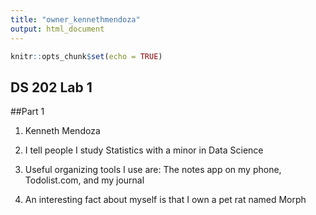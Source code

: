 ```yaml
---
title: "owner_kennethmendoza"
output: html_document
---
```


```r
knitr::opts_chunk$set(echo = TRUE)
```

## DS 202 Lab 1

##Part 1

1. Kenneth Mendoza

2. I tell people I study Statistics with a minor in Data Science

3. Useful organizing tools I use are: The notes app on my phone, Todolist.com, and my journal

4. An interesting fact about myself is that I own a pet rat named Morph

